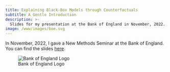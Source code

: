 ```yaml
---
title: Explaining Black-Box Models through Counterfactuals
subtitle: A Gentle Introduction
description: >-
  Slides for my presentation at the Bank of England in November, 2022. 
image: /www/images/boe.svg
---
```


In November, 2022, I gave a New Methods Seminar at the Bank of England. You can find the slides [here](presentation.qmd).

![Bank of England Logo](/www/images/boe.svg)